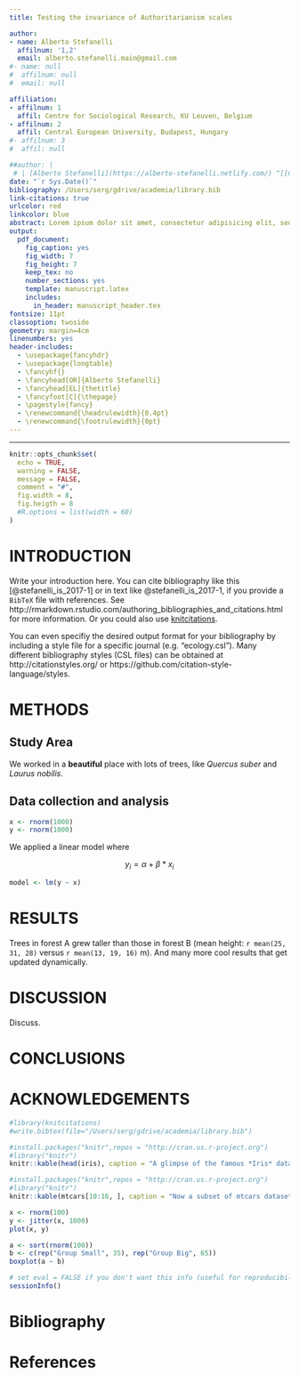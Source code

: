 ```yaml
---
title: Testing the invariance of Authoritarianism scales

author:  
- name: Alberto Stefanelli
  affilnum: '1,2'
  email: alberto.stefanelli.main@gmail.com
#- name: null
#  affilnum: null
#  email: null

affiliation:
- affilnum: 1
  affil: Centre for Sociological Research, KU Leuven, Belgium
- affilnum: 2
  affil: Central European University, Budapest, Hungary
#- affilnum: 3
#  affil: null

##author: |
 # | [Alberto Stefanelli](https://alberto-stefanelli.netlify.com/) ^[[Centre for Sociological Research, KU Leuven, Belgium](https://soc.kuleuven.be/ceso)]
date: "`r Sys.Date()`"
bibliography: /Users/serg/gdrive/academia/library.bib
link-citations: true
urlcolor: red
linkcolor: blue
abstract: Lorem ipsum dolor sit amet, consectetur adipisicing elit, sed do eiusmod tempor incididunt ut labore et dolore magna aliqua. Ut enimad minim veniam, quis nostrud exercitation ullamco laboris nisi ut aliquip ex ea commodo consequat. Duis aute irure dolor in reprehenderit in voluptate velit esse cillum dolore eu fugiat nulla pariatur. Excepteur sint occaecat cupidatat non proident, sunt in culpa qui officia deserunt mollit anim id est laborum.
output:
  pdf_document:
    fig_caption: yes
    fig_width: 7
    fig_height: 7
    keep_tex: no
    number_sections: yes
    template: manuscript.latex
    includes:
      in_header: manuscript_header.tex
fontsize: 11pt
classoption: twoside
geometry: margin=4cm
linenumbers: yes
header-includes:
  - \usepackage{fancyhdr}
  - \usepackage{longtable}
  - \fancyhf{}
  - \fancyhead[OR]{Alberto Stefanelli}
  - \fancyhead[EL]{thetitle}
  - \fancyfoot[C]{\thepage}
  - \pagestyle{fancy}
  - \renewcommand{\headrulewidth}{0.4pt}
  - \renewcommand{\footrulewidth}{0pt}
---
```



* * * *

```r
knitr::opts_chunk$set(
  echo = TRUE,
  warning = FALSE,
  message = FALSE,
  comment = "#",
  fig.width = 8,
  fig.heigth = 8
  #R.options = list(width = 60)
)
```


# INTRODUCTION


Write your introduction here. You can cite bibliography like this [@stefanelli_is_2017-1] or in text like @stefanelli_is_2017-1, if you provide a `BibTeX` file with references. See http://rmarkdown.rstudio.com/authoring_bibliographies_and_citations.html for more information. Or you could also use [knitcitations](https://cran.r-project.org/web/packages/knitcitations/index.html).


You can even specifiy the desired output format for your bibliography by including a style file for a specific journal (e.g. "ecology.csl"). Many different bibliography styles (CSL files) can be obtained at http://citationstyles.org/ or https://github.com/citation-style-language/styles.


# METHODS

## Study Area

We worked in a **beautiful** place with lots of trees, like *Quercus suber* and *Laurus nobilis*.


## Data collection and analysis

```r
x <- rnorm(1000)
y <- rnorm(1000)
```

We applied a linear model where

$$
y_{i} = \alpha + \beta*x_{i} 
$$

```r
model <- lm(y ~ x)
```



# RESULTS

Trees in forest A grew taller than those in forest B (mean height: `r mean(25, 31, 28)` versus `r mean(13, 19, 16)` m). And many more cool results that get updated dynamically.



# DISCUSSION

Discuss.



# CONCLUSIONS



# ACKNOWLEDGEMENTS



```r
#library(knitcitations)
#write.bibtex(file="/Users/serg/gdrive/academia/library.bib")
```


\clearpage


\listoftables


\newpage

```r
#install.packages("knitr",repos = "http://cran.us.r-project.org")
#library("knitr")
knitr::kable(head(iris), caption = "A glimpse of the famous *Iris* dataset.")
```


\newpage

```r
#install.packages("knitr",repos = "http://cran.us.r-project.org")
#library("knitr")
knitr::kable(mtcars[10:16, ], caption = "Now a subset of mtcars dataset.")
```


\clearpage

\listoffigures


\newpage

```r
x <- rnorm(100)
y <- jitter(x, 1000)
plot(x, y)
```

\clearpage
\newpage



```r
a <- sort(rnorm(100))
b <- c(rep("Group Small", 35), rep("Group Big", 65))
boxplot(a ~ b)
```


\newpage



```r
# set eval = FALSE if you don't want this info (useful for reproducibility) to appear 
sessionInfo()
```

\newpage
\pagebreak
\clearpage

# Bibliography
# References

